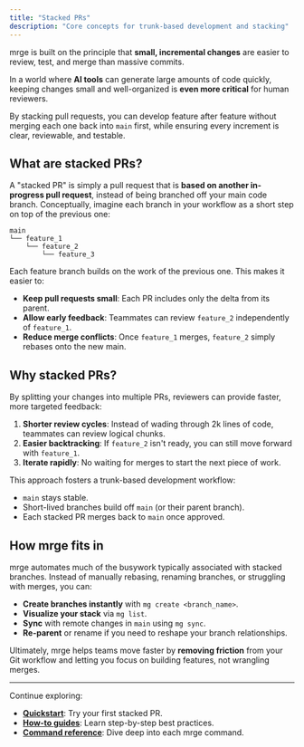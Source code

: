 ```yaml
---
title: "Stacked PRs"
description: "Core concepts for trunk-based development and stacking"
---
```


mrge is built on the principle that **small, incremental changes** are easier to review, test, and merge than massive commits. 

In a world where **AI tools** can generate large amounts of code quickly, keeping changes small and well-organized is **even more critical** for human reviewers. 

By stacking pull requests, you can develop feature after feature without merging each one back into `main` first, while ensuring every increment is clear, reviewable, and testable.

## What are stacked PRs?

A "stacked PR" is simply a pull request that is **based on another in-progress pull request**, instead of being branched off your main code branch. Conceptually, imagine each branch in your workflow as a short step on top of the previous one:

```
main
└── feature_1
    └── feature_2
        └── feature_3
```

Each feature branch builds on the work of the previous one. This makes it easier to:

- **Keep pull requests small**: Each PR includes only the delta from its parent.
- **Allow early feedback**: Teammates can review `feature_2` independently of `feature_1`.
- **Reduce merge conflicts**: Once `feature_1` merges, `feature_2` simply rebases onto the new main.

## Why stacked PRs?

By splitting your changes into multiple PRs, reviewers can provide faster, more targeted feedback:

1. **Shorter review cycles**: Instead of wading through 2k lines of code, teammates can review logical chunks.
2. **Easier backtracking**: If `feature_2` isn't ready, you can still move forward with `feature_1`.
3. **Iterate rapidly**: No waiting for merges to start the next piece of work.

This approach fosters a trunk-based development workflow:

- `main` stays stable.
- Short-lived branches build off `main` (or their parent branch).
- Each stacked PR merges back to `main` once approved.

## How mrge fits in

mrge automates much of the busywork typically associated with stacked branches. Instead of manually rebasing, renaming branches, or struggling with merges, you can:

- **Create branches instantly** with `mg create <branch_name>`.
- **Visualize your stack** via `mg list`.
- **Sync** with remote changes in `main` using `mg sync`.
- **Re-parent** or rename if you need to reshape your branch relationships.

Ultimately, mrge helps teams move faster by **removing friction** from your Git workflow and letting you focus on building features, not wrangling merges.

---

Continue exploring:

- **[Quickstart](/docs/quickstart)**: Try your first stacked PR.
- **[How-to guides](/docs/how-to-guides/create-stacked-prs)**: Learn step-by-step best practices.
- **[Command reference](/docs/reference/mg-init)**: Dive deep into each mrge command.
